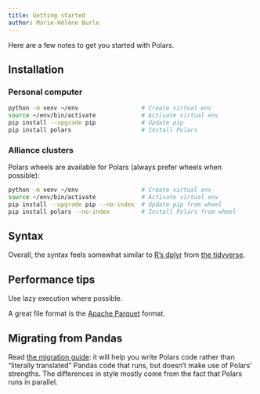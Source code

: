 ```yaml
---
title: Getting started
author: Marie-Hélène Burle
---
```


:::{.def}

Here are a few notes to get you started with Polars.

:::

## Installation

### Personal computer

```.bash
python -m venv ~/env                  # Create virtual env
source ~/env/bin/activate             # Activate virtual env
pip install --upgrade pip             # Update pip
pip install polars          		  # Install Polars
```

### Alliance clusters

Polars wheels are available for Polars (always prefer wheels when possible):

```.bash
python -m venv ~/env                  # Create virtual env
source ~/env/bin/activate             # Activate virtual env
pip install --upgrade pip --no-index  # Update pip from wheel
pip install polars --no-index		  # Install Polars from wheel
```

## Syntax

Overall, the syntax feels somewhat similar to [R's dplyr](https://cran.r-project.org/web/packages/dplyr/index.html) from [the tidyverse](https://www.tidyverse.org/).

## Performance tips

Use lazy execution where possible.

A great file format is the [Apache Parquet](https://arrow.apache.org/docs/python/parquet.html) format.

## Migrating from Pandas

Read [the migration guide](https://docs.pola.rs/user-guide/migration/pandas/#selecting-data): it will help you write Polars code rather than "literally translated" Pandas code that runs, but doesn't make use of Polars' strengths. The differences in style mostly come from the fact that Polars runs in parallel.
